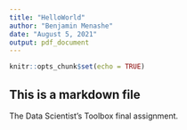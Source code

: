 ```yaml
---
title: "HelloWorld"
author: "Benjamin Menashe"
date: "August 5, 2021"
output: pdf_document
---
```


```r
knitr::opts_chunk$set(echo = TRUE)
```


## This is a markdown file

The Data Scientist's Toolbox final assignment. 
